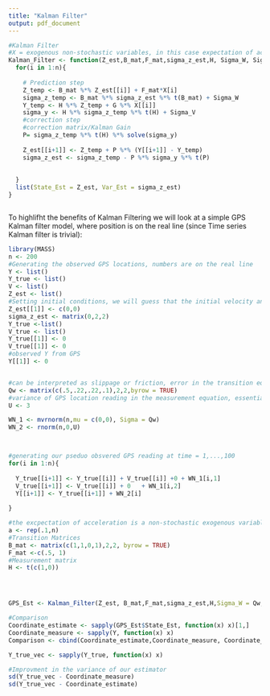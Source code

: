 ---
title: "Kalman Filter"
output: pdf_document
---


```{r}

#Kalman Filter
#X = exogenous non-stochastic variables, in this case expectation of acceleration 
Kalman_Filter <- function(Z_est,B_mat,F_mat,sigma_z_est,H, Sigma_W, Sigma_V,G, X = rep(0,n), n =100){
  for(i in 1:n){
    
    # Prediction step
    Z_temp <- B_mat %*% Z_est[[i]] + F_mat*X[i]
    sigma_z_temp <- B_mat %*% sigma_z_est %*% t(B_mat) + Sigma_W
    Y_temp <- H %*% Z_temp + G %*% X[[i]]
    sigma_y <- H %*% sigma_z_temp %*% t(H) + Sigma_V
    #correction step
    #correction matrix/Kalman Gain
    P= sigma_z_temp %*% t(H) %*% solve(sigma_y)
    
    Z_est[[i+1]] <- Z_temp + P %*% (Y[[i+1]] - Y_temp)
    sigma_z_est <- sigma_z_temp - P %*% sigma_y %*% t(P)
    
    
  }
  list(State_Est = Z_est, Var_Est = sigma_z_est)
}



```

To highlifht the benefits of Kalman Filtering we will look at a simple GPS Kalman filter model, where position is on the real line (since Time series Kalman filter is trivial):

```{r}
library(MASS)
n <- 200
#Generating the observed GPS locations, numbers are on the real line
Y <- list()
Y_true <- list()
V <- list()
Z_est <- list()
#Setting initial conditions, we will guess that the initial velocity and position are 0
Z_est[[1]] <- c(0,0)
sigma_z_est <- matrix(0,2,2)
Y_true <-list()
V_true <- list()
Y_true[[1]] <- 0
V_true[[1]] <- 0
#observed Y from GPS
Y[[1]] <- 0


#can be interpreted as slippage or friction, error in the transition equation
Qw <- matrix(c(.5,.22,.22,.1),2,2,byrow = TRUE)
#variance of GPS location reading in the measurement equation, essentially the GPS location is accurate to 1 meter 95% of the time
U <- 3

WN_1 <- mvrnorm(n,mu = c(0,0), Sigma = Qw)
WN_2 <- rnorm(n,0,U)



#generating our pseduo obsvered GPS reading at time = 1,...,100
for(i in 1:n){
  
  Y_true[[i+1]] <- Y_true[[i]] + V_true[[i]] +0 + WN_1[i,1]
  V_true[[i+1]] <- V_true[[i]] + 0   + WN_1[i,2]
  Y[[i+1]] <- Y_true[[i+1]] + WN_2[i]
  
}

#the excpectation of acceleration is a non-stochastic exogenous variable
a <- rep(.1,n)
#Transition Matrices
B_mat <- matrix(c(1,1,0,1),2,2, byrow = TRUE)
F_mat <-c(.5, 1)
#Measurement matrix
H <- t(c(1,0))




GPS_Est <- Kalman_Filter(Z_est, B_mat,F_mat,sigma_z_est,H,Sigma_W = Qw, Sigma_V = U,G = 0, X = a, n =n)

#Comparison
Coordinate_estimate <- sapply(GPS_Est$State_Est, function(x) x)[1,]
Coordinate_measure <- sapply(Y, function(x) x)
Comparison <- cbind(Coordinate_estimate,Coordinate_measure, Coordinate_estimate-Coordinate_measure)

Y_true_vec <- sapply(Y_true, function(x) x)

#Improvment in the variance of our estimator
sd(Y_true_vec - Coordinate_measure)
sd(Y_true_vec - Coordinate_estimate)
```

